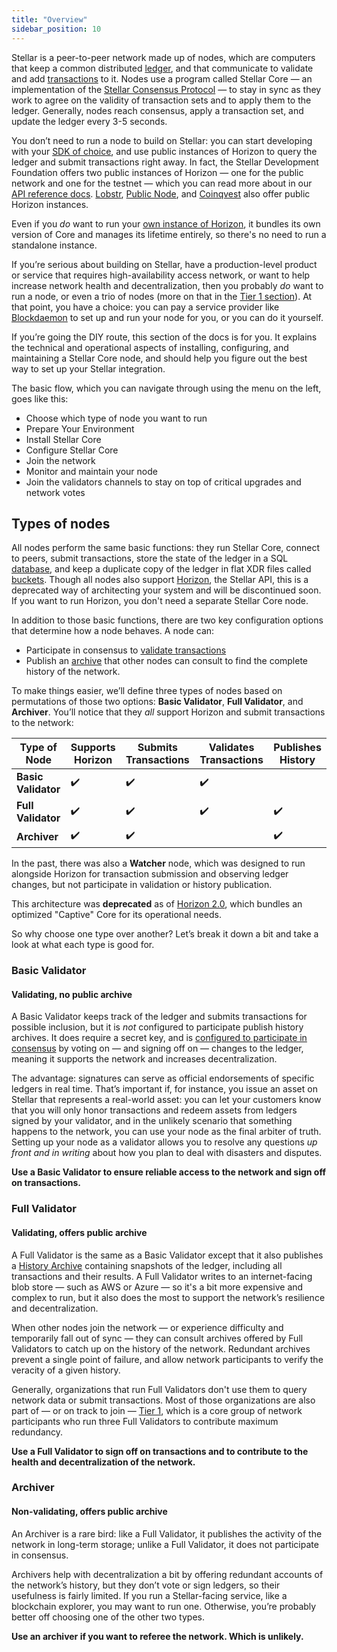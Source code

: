 ```yaml
---
title: "Overview"
sidebar_position: 10
---
```



Stellar is a peer-to-peer network made up of nodes, which are computers that keep a common distributed [ledger](../fundamentals-and-concepts/stellar-data-structures/ledgers.mdx), and that communicate to validate and add [transactions](../fundamentals-and-concepts/stellar-data-structures/operations-and-transactions.mdx) to it. Nodes use a program called Stellar Core — an implementation of the [Stellar Consensus Protocol](../fundamentals-and-concepts/stellar-consensus-protocol.mdx) — to stay in sync as they work to agree on the validity of transaction sets and to apply them to the ledger. Generally, nodes reach consensus, apply a transaction set, and update the ledger every 3-5 seconds.

You don’t need to run a node to build on Stellar: you can start developing with your [SDK of choice](../tools-and-sdks.mdx#sdk-library), and use public instances of Horizon to query the ledger and submit transactions right away. In fact, the Stellar Development Foundation offers two public instances of Horizon — one for the public network and one for the testnet — which you can read more about in our [API reference docs](https://developers.stellar.org/api). [Lobstr](https://horizon.stellar.lobstr.co), [Public Node](https://horizon.publicnode.org/), and [Coinqvest](https://horizon.stellar.coinqvest.com) also offer public Horizon instances.

Even if you _do_ want to run your [own instance of Horizon](../run-api-server/index.mdx), it bundles its own version of Core and manages its lifetime entirely, so there's no need to run a standalone instance.

If you’re serious about building on Stellar, have a production-level product or service that requires high-availability access network, or want to help increase network health and decentralization, then you probably _do_ want to run a node, or even a trio of nodes (more on that in the [Tier 1 section](./tier-1-orgs.mdx)). At that point, you have a choice: you can pay a service provider like [Blockdaemon](https://app.blockdaemon.com/marketplace/categories/-/stellar-horizon) to set up and run your node for you, or you can do it yourself.

If you’re going the DIY route, this section of the docs is for you. It explains the technical and operational aspects of installing, configuring, and maintaining a Stellar Core node, and should help you figure out the best way to set up your Stellar integration.

The basic flow, which you can navigate through using the menu on the left, goes like this:

- Choose which type of node you want to run
- Prepare Your Environment
- Install Stellar Core
- Configure Stellar Core
- Join the network
- Monitor and maintain your node
- Join the validators channels to stay on top of critical upgrades and network votes

## Types of nodes

All nodes perform the same basic functions: they run Stellar Core, connect to peers, submit transactions, store the state of the ledger in a SQL [database](./configuring.mdx#database), and keep a duplicate copy of the ledger in flat XDR files called [buckets](./configuring.mdx#buckets). Though all nodes also support [Horizon](../run-api-server/index.mdx), the Stellar API, this is a deprecated way of architecting your system and will be discontinued soon. If you want to run Horizon, you don't need a separate Stellar Core node.

In addition to those basic functions, there are two key configuration options that determine how a node behaves. A node can:

- Participate in consensus to [validate transactions](./configuring.mdx#validating)
- Publish an [archive](./publishing-history-archives.mdx) that other nodes can consult to find the complete history of the network.

To make things easier, we’ll define three types of nodes based on permutations of those two options: **Basic Validator**, **Full Validator**, and **Archiver**. You’ll notice that they _all_ support Horizon and submit transactions to the network:

| Type of Node | Supports Horizon | Submits Transactions | Validates Transactions | Publishes History |
| --- | --- | --- | --- | --- |
| **Basic Validator** | :heavy_check_mark: | :heavy_check_mark: | :heavy_check_mark: |  |
| **Full Validator** | :heavy_check_mark: | :heavy_check_mark: | :heavy_check_mark: | :heavy_check_mark: |
| **Archiver** | :heavy_check_mark: | :heavy_check_mark: |  | :heavy_check_mark: |

<Alert>

In the past, there was also a **Watcher** node, which was designed to run alongside Horizon for transaction submission and observing ledger changes, but not participate in validation or history publication.

This architecture was **deprecated** as of [Horizon 2.0](https://www.stellar.org/developers-blog/a-new-sun-on-the-horizon), which bundles an optimized "Captive" Core for its operational needs.

</Alert>

So why choose one type over another? Let’s break it down a bit and take a look at what each type is good for.

### Basic Validator

#### Validating, no public archive

A Basic Validator keeps track of the ledger and submits transactions for possible inclusion, but it is _not_ configured to participate publish history archives. It does require a secret key, and is [configured to participate in consensus](./configuring.mdx#validating) by voting on — and signing off on — changes to the ledger, meaning it supports the network and increases decentralization.

The advantage: signatures can serve as official endorsements of specific ledgers in real time. That’s important if, for instance, you issue an asset on Stellar that represents a real-world asset: you can let your customers know that you will only honor transactions and redeem assets from ledgers signed by your validator, and in the unlikely scenario that something happens to the network, you can use your node as the final arbiter of truth. Setting up your node as a validator allows you to resolve any questions _up front and in writing_ about how you plan to deal with disasters and disputes.

**Use a Basic Validator to ensure reliable access to the network and sign off on transactions.**

### Full Validator

#### Validating, offers public archive

A Full Validator is the same as a Basic Validator except that it also publishes a [History Archive](./publishing-history-archives.mdx) containing snapshots of the ledger, including all transactions and their results. A Full Validator writes to an internet-facing blob store — such as AWS or Azure — so it's a bit more expensive and complex to run, but it also does the most to support the network’s resilience and decentralization.

When other nodes join the network — or experience difficulty and temporarily fall out of sync — they can consult archives offered by Full Validators to catch up on the history of the network. Redundant archives prevent a single point of failure, and allow network participants to verify the veracity of a given history.

Generally, organizations that run Full Validators don't use them to query network data or submit transactions. Most of those organizations are also part of — or on track to join — [Tier 1](./tier-1-orgs.mdx), which is a core group of network participants who run three Full Validators to contribute maximum redundancy.

**Use a Full Validator to sign off on transactions and to contribute to the health and decentralization of the network.**

### Archiver

#### Non-validating, offers public archive

An Archiver is a rare bird: like a Full Validator, it publishes the activity of the network in long-term storage; unlike a Full Validator, it does not participate in consensus.

Archivers help with decentralization a bit by offering redundant accounts of the network’s history, but they don’t vote or sign ledgers, so their usefulness is fairly limited. If you run a Stellar-facing service, like a blockchain explorer, you may want to run one. Otherwise, you’re probably better off choosing one of the other two types.

**Use an archiver if you want to referee the network. Which is unlikely.**
